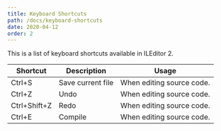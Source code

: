 ```yaml
---
title: Keyboard Shortcuts
path: /docs/keyboard-shortcuts
date: 2020-04-12
order: 2
---
```


This is a list of keyboard shortcuts available in ILEditor 2.

| Shortcut | Description | Usage |
|--------------|-------------------|---------------------------|
| Ctrl+S | Save current file | When editing source code. |
| Ctrl+Z | Undo | When editing source code. |
| Ctrl+Shift+Z | Redo | When editing source code. |
| Ctrl+E | Compile | When editing source code. |